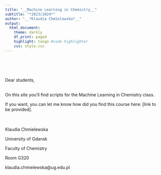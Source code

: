 ```yaml
---
title: "__Machine Learning in Chemistry__"
subtitle: "*2023/2024*"
author: "__*Klaudia Chmielewska*__"
output:    
  html_document:
    theme: darkly
    df_print: paged
    highlight: tango #code highlighter
    css: style.css 
---
```

\
\
\




Dear students,
\
\

On this site you'll find scripts for the Machine Learning in Chemistry class.
\


If you want, you can let me know how did you find this course here: [link to be provided].
\
\
\



Klaudia Chmielewska
\

University of Gdansk
\

Faculty of Chemistry
\

Room G320
\

klaudia.chmielewska@ug.edu.pl
